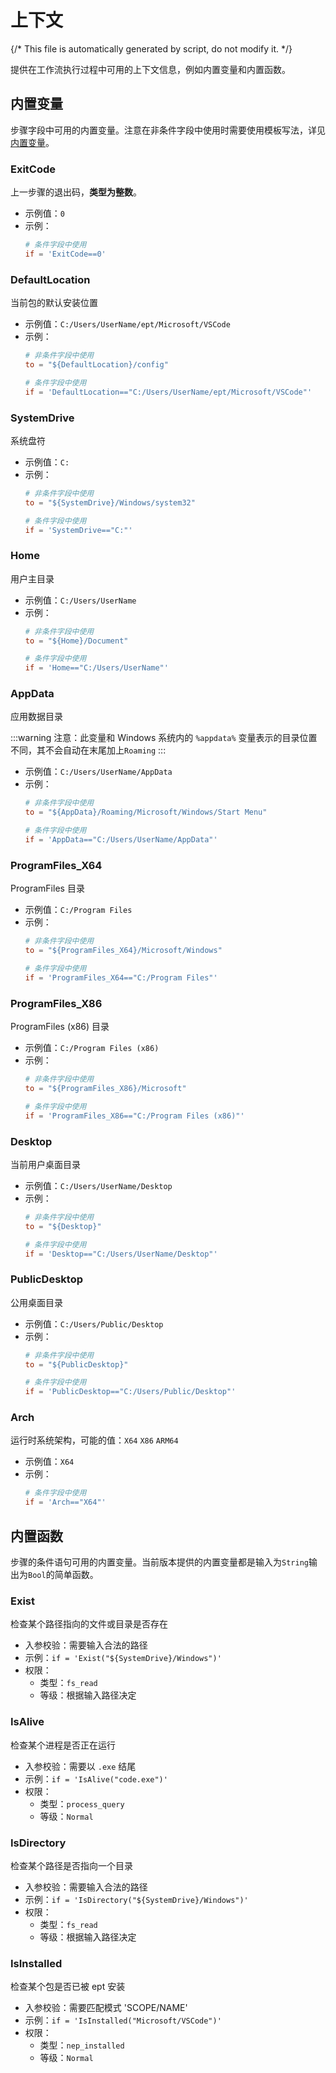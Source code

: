 # 上下文

{/* This file is automatically generated by script, do not modify it. */}
 
提供在工作流执行过程中可用的上下文信息，例如内置变量和内置函数。 
## 内置变量
步骤字段中可用的内置变量。注意在非条件字段中使用时需要使用模板写法，详见[内置变量](/nep/workflow/2-context.html#内置变量)。
### ExitCode
上一步骤的退出码，**类型为整数**。 
* 示例值：`0` 
* 示例：
    ```toml
    # 条件字段中使用
    if = 'ExitCode==0'
    ```
### DefaultLocation
当前包的默认安装位置 
* 示例值：`C:/Users/UserName/ept/Microsoft/VSCode` 
* 示例：
    ```toml
    # 非条件字段中使用
    to = "${DefaultLocation}/config"

    # 条件字段中使用
    if = 'DefaultLocation=="C:/Users/UserName/ept/Microsoft/VSCode"'
    ```
### SystemDrive
系统盘符 
* 示例值：`C:` 
* 示例：
    ```toml
    # 非条件字段中使用
    to = "${SystemDrive}/Windows/system32"

    # 条件字段中使用
    if = 'SystemDrive=="C:"'
    ```
### Home
用户主目录 
* 示例值：`C:/Users/UserName` 
* 示例：
    ```toml
    # 非条件字段中使用
    to = "${Home}/Document"

    # 条件字段中使用
    if = 'Home=="C:/Users/UserName"'
    ```
### AppData
应用数据目录

:::warning
注意：此变量和 Windows 系统内的 `%appdata%` 变量表示的目录位置不同，其不会自动在末尾加上`Roaming`
::: 
* 示例值：`C:/Users/UserName/AppData` 
* 示例：
    ```toml
    # 非条件字段中使用
    to = "${AppData}/Roaming/Microsoft/Windows/Start Menu"

    # 条件字段中使用
    if = 'AppData=="C:/Users/UserName/AppData"'
    ```
### ProgramFiles_X64
ProgramFiles 目录 
* 示例值：`C:/Program Files` 
* 示例：
    ```toml
    # 非条件字段中使用
    to = "${ProgramFiles_X64}/Microsoft/Windows"

    # 条件字段中使用
    if = 'ProgramFiles_X64=="C:/Program Files"'
    ```
### ProgramFiles_X86
ProgramFiles (x86) 目录 
* 示例值：`C:/Program Files (x86)` 
* 示例：
    ```toml
    # 非条件字段中使用
    to = "${ProgramFiles_X86}/Microsoft"

    # 条件字段中使用
    if = 'ProgramFiles_X86=="C:/Program Files (x86)"'
    ```
### Desktop
当前用户桌面目录 
* 示例值：`C:/Users/UserName/Desktop` 
* 示例：
    ```toml
    # 非条件字段中使用
    to = "${Desktop}"

    # 条件字段中使用
    if = 'Desktop=="C:/Users/UserName/Desktop"'
    ```
### PublicDesktop
公用桌面目录 
* 示例值：`C:/Users/Public/Desktop` 
* 示例：
    ```toml
    # 非条件字段中使用
    to = "${PublicDesktop}"

    # 条件字段中使用
    if = 'PublicDesktop=="C:/Users/Public/Desktop"'
    ```
### Arch
运行时系统架构，可能的值：`X64` `X86` `ARM64` 
* 示例值：`X64` 
* 示例：
    ```toml
    # 条件字段中使用
    if = 'Arch=="X64"'
    ```

## 内置函数
步骤的条件语句可用的内置变量。当前版本提供的内置变量都是输入为`String`输出为`Bool`的简单函数。
### Exist
检查某个路径指向的文件或目录是否存在
* 入参校验：需要输入合法的路径
* 示例：``if = 'Exist("${SystemDrive}/Windows")'``
* 权限：
  * 类型：`fs_read`
  * 等级：根据输入路径决定
### IsAlive
检查某个进程是否正在运行
* 入参校验：需要以 `.exe` 结尾
* 示例：``if = 'IsAlive("code.exe")'``
* 权限：
  * 类型：`process_query`
  * 等级：`Normal`
### IsDirectory
检查某个路径是否指向一个目录
* 入参校验：需要输入合法的路径
* 示例：``if = 'IsDirectory("${SystemDrive}/Windows")'``
* 权限：
  * 类型：`fs_read`
  * 等级：根据输入路径决定
### IsInstalled
检查某个包是否已被 ept 安装
* 入参校验：需要匹配模式 'SCOPE/NAME'
* 示例：``if = 'IsInstalled("Microsoft/VSCode")'``
* 权限：
  * 类型：`nep_installed`
  * 等级：`Normal`